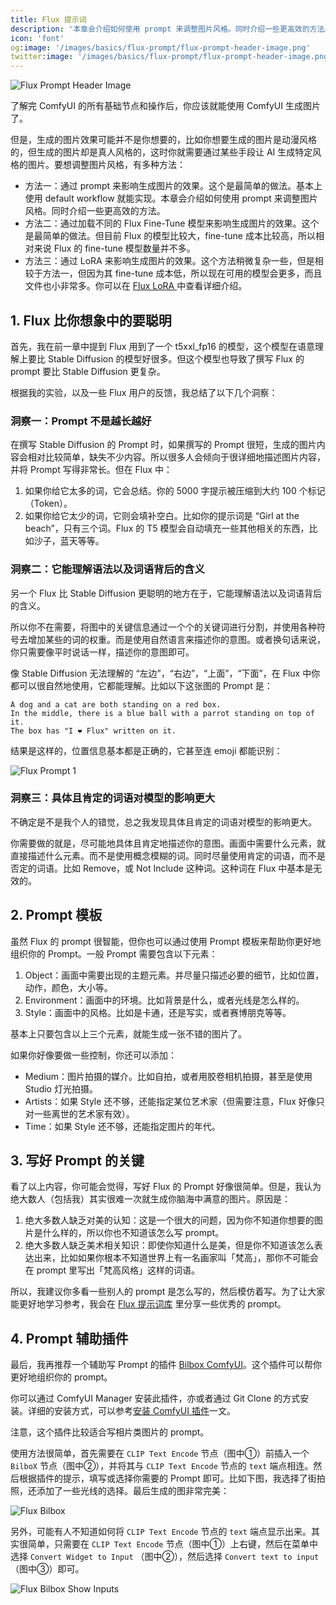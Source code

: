 ```yaml
---
title: Flux 提示词
description: '本章会介绍如何使用 prompt 来调整图片风格。同时介绍一些更高效的方法。'
icon: 'font'
og:image: '/images/basics/flux-prompt/flux-prompt-header-image.png'
twitter:image: '/images/basics/flux-prompt/flux-prompt-header-image.png'
---
```


<Frame caption="本图由 AI 生成">
  <img
    className="rounded-xl"
    src="/images/basics/flux-prompt/flux-prompt-header-image.png"
    alt="Flux Prompt Header Image"
  />
</Frame>

了解完 ComfyUI 的所有基础节点和操作后，你应该就能使用 ComfyUI 生成图片了。

但是，生成的图片效果可能并不是你想要的，比如你想要生成的图片是动漫风格的，但生成的图片却是真人风格的，这时你就需要通过某些手段让 AI 生成特定风格的图片。要想调整图片风格，有多种方法：

- 方法一：通过 prompt 来影响生成图片的效果。这个是最简单的做法。基本上使用 default workflow 就能实现。本章会介绍如何使用 prompt 来调整图片风格。同时介绍一些更高效的方法。
- 方法二：通过加载不同的 Flux Fine-Tune 模型来影响生成图片的效果。这个是最简单的做法。但目前 Flux 的模型比较大，fine-tune 成本比较高，所以相对来说 Flux 的 fine-tune 模型数量并不多。
- 方法三：通过 LoRA 来影响生成图片的效果。这个方法稍微复杂一些，但是相较于方法一，但因为其 fine-tune 成本低，所以现在可用的模型会更多，而且文件也小非常多。你可以在 [Flux LoRA ](./flux-with-lora) 中查看详细介绍。

## 1. Flux 比你想象中的要聪明

首先，我在前一章中提到 Flux 用到了一个 t5xxl_fp16 的模型，这个模型在语意理解上要比 Stable Diffusion 的模型好很多。但这个模型也导致了撰写 Flux 的 prompt 要比 Stable Diffusion 更复杂。

根据我的实验，以及一些 Flux 用户的反馈，我总结了以下几个洞察：

### 洞察一：Prompt 不是越长越好

在撰写 Stable Diffusion 的 Prompt 时，如果撰写的 Prompt 很短，生成的图片内容会相对比较简单，缺失不少内容。所以很多人会倾向于很详细地描述图片内容，并将 Prompt 写得非常长。但在 Flux 中：

1. 如果你给它太多的词，它会总结。你的 5000 字提示被压缩到大约 100 个标记（Token）。
2. 如果你给它太少的词，它则会填补空白。比如你的提示词是 “Girl at the beach”，只有三个词。Flux 的 T5 模型会自动填充一些其他相关的东西，比如沙子，蓝天等等。


### 洞察二：它能理解语法以及词语背后的含义

另一个 Flux 比 Stable Diffusion 更聪明的地方在于，它能理解语法以及词语背后的含义。

所以你不在需要，将图中的关键信息通过一个个的关键词进行分割，并使用各种符号去增加某些的词的权重。而是使用自然语言来描述你的意图。或者换句话来说，你只需要像平时说话一样，描述你的意图即可。

像 Stable Diffusion 无法理解的 “左边”，“右边”，“上面”，“下面”，在 Flux 中你都可以很自然地使用，它都能理解。比如以下这张图的 Prompt 是：

```
A dog and a cat are both standing on a red box. 
In the middle, there is a blue ball with a parrot standing on top of it. 
The box has "I ❤️ Flux" written on it.
```

结果是这样的，位置信息基本都是正确的，它甚至连 emoji 都能识别：

<Frame>
  <img
    className="rounded-xl"
    src="/images/basics/flux-prompt/flux-prompt-1.png"
    alt="Flux Prompt 1"
  />
</Frame>


### 洞察三：具体且肯定的词语对模型的影响更大

不确定是不是我个人的错觉，总之我发现具体且肯定的词语对模型的影响更大。

你需要做的就是，尽可能地具体且肯定地描述你的意图。画面中需要什么元素，就直接描述什么元素。而不是使用概念模糊的词。同时尽量使用肯定的词语，而不是否定的词语。比如 Remove，或 Not Include 这种词。这种词在 Flux 中基本是无效的。

## 2. Prompt 模板

虽然 Flux 的 prompt 很智能，但你也可以通过使用 Prompt 模板来帮助你更好地组织你的 Prompt。一般 Prompt 需要包含以下元素：

1. Object：画面中需要出现的主题元素。并尽量只描述必要的细节，比如位置，动作，颜色，大小等。
2. Environment：画面中的环境。比如背景是什么，或者光线是怎么样的。
3. Style：画面中的风格。比如是卡通，还是写实，或者赛博朋克等等。

基本上只要包含以上三个元素，就能生成一张不错的图片了。

如果你好像要做一些控制，你还可以添加：

- Medium：图片拍摄的媒介。比如自拍，或者用胶卷相机拍摄，甚至是使用 Studio 灯光拍摄。
- Artists：如果 Style 还不够，还能指定某位艺术家（但需要注意，Flux 好像只对一些离世的艺术家有效）。
- Time：如果 Style 还不够，还能指定图片的年代。

## 3. 写好 Prompt 的关键

看了以上内容，你可能会觉得，写好 Flux 的 Prompt 好像很简单。但是，我认为绝大数人（包括我）其实很难一次就生成你脑海中满意的图片。原因是：

1. 绝大多数人缺乏对美的认知：这是一个很大的问题，因为你不知道你想要的图片是什么样的，所以你也不知道该怎么写 prompt。
2. 绝大多数人缺乏美术相关知识：即使你知道什么是美，但是你不知道该怎么表达出来，比如如果你根本不知道世界上有一名画家叫「梵高」，那你不可能会在 prompt 里写出「梵高风格」这样的词语。

所以，我建议你多看一些别人的 prompt 是怎么写的，然后模仿着写。为了让大家能更好地学习参考，我会在 [Flux 提示词库](../prompt-library/library.mdx) 里分享一些优秀的 prompt。

## 4. Prompt 辅助插件

最后，我再推荐一个辅助写 Prompt 的插件 [Bilbox ComfyUI](https://github.com/syllebra/bilbox-comfyui)。这个插件可以帮你更好地组织你的 prompt。

你可以通过 ComfyUI Manager 安装此插件，亦或者通过 Git Clone 的方式安装。详细的安装方式，可以参考[安装 ComfyUI 插件](https://comflowy.com/advanced/how-to-install-comfyui-extension)一文。

<Note>
  注意，这个插件比较适合写相片类图片的 prompt。
</Note>

使用方法很简单，首先需要在 `CLIP Text Encode` 节点（图中①）前插入一个 `BilboX` 节点（图中②），并将其与 `CLIP Text Encode` 节点的 `text` 端点相连。然后根据插件的提示，填写或选择你需要的 Prompt 即可。比如下图，我选择了街拍照，还添加了一些光线的选择。最后生成的图非常完美：

<Frame>
  <img
    className="rounded-xl"
    src="/images/basics/flux-prompt/flux-bilbox.png"
    alt="Flux Bilbox"
  />
</Frame>

另外，可能有人不知道如何将 `CLIP Text Encode` 节点的 `text` 端点显示出来。其实很简单，只需要在 `CLIP Text Encode` 节点（图中①）上右键，然后在菜单中选择 `Convert Widget to Input` （图中②），然后选择 `Convert text to input`（图中③）即可。

<Frame>
  <img
    className="rounded-xl"
    src="/images/basics/flux-prompt/flux-bilbox-show-inputs.png"
    alt="Flux Bilbox Show Inputs"
  />
</Frame>
